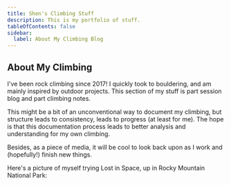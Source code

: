 ```yaml
---
title: Shen's Climbing Stuff
description: This is my portfolio of stuff.
tableOfContents: false
sidebar:
  label: About My Climbing Blog
---
```



## About My Climbing

I've been rock climbing since 2017! I quickly took to bouldering, and am mainly inspired by outdoor projects.
This section of my stuff is part session blog and part climbing notes.

This might be a bit of an unconventional way to document my climbing, but structure leads to consistency, leads to progress (at least for me). 
The hope is that this documentation process leads to better analysis and understanding for my own climbing.

Besides, as a piece of media, it will be cool to look back upon as I work and (hopefully!) finish new things.

<LinkCard
  title="My Current Project"
  href="./projects/tetris"
	description="Tetris"
/>

Here's a picture of myself trying Lost in Space, up in Rocky Mountain National Park:

<Picture 
  src={profilePic}
  alt="Climbing Profile Picture"
/>
